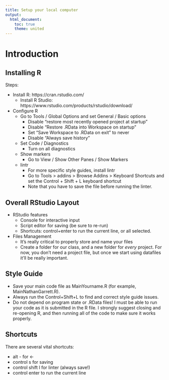 ```yaml
---
title: Setup your local computer
output: 
  html_document:
    toc: true
    theme: united
---
```


# Introduction

## Installing R


Steps:

- Install R: https://cran.rstudio.com/
  - Install R Studio: https://www.rstudio.com/products/rstudio/download/
- Configure R
  - Go to Tools / Global Options and set General / Basic options
    -  Disable "restore most recently opened project at startup"
    -  Disable "Restore .RData into Workspace on startup"
    -  Set "Save Workspace to .RData on exit" to never
    -  Disable "Always save history"
  - Set Code / Diagnostics
    -  Turn on all diagnostics
  - Show markers
    - Go to View / Show Other Panes / Show Markers
  - lintr
    - For more specific style guides, install lintr
    - Go to  Tools > addins > Browse Addins > Keyboard Shortcuts and set the Control + Shift + L keyboard shortcut
    - Note that you have to save the file before running the linter. 



## Overall RStudio Layout

- RStudio features
  - Console for interactive input
  - Script editor for saving (be sure to re-run)
  - Shortcuts: control+enter to run the current line, or all selected.
- Files Management
  - It's really critical to properly store and name your files
  - Create a folder for our class, and a new folder for
  *every* project. For now, you don't need a project file,
  but once we start using datafiles it'll be really important.


## Style Guide

- Save your main code file as MainYourname.R (for example, MainNathanGarrett.R).
- Always run the Control+Shift+L to find and correct style guide issues.
- Do not depend on program state or .RData files! I must be able to run your code as it is submitted in the R file. I strongly suggest closing and re-opening R, and then running all of the code to make sure it works properly.


## Shortcuts

There are several vital shortcuts:

- alt - for <- 
- control s for saving 
- control shift l for linter (always save!)
- control enter to run the current line


